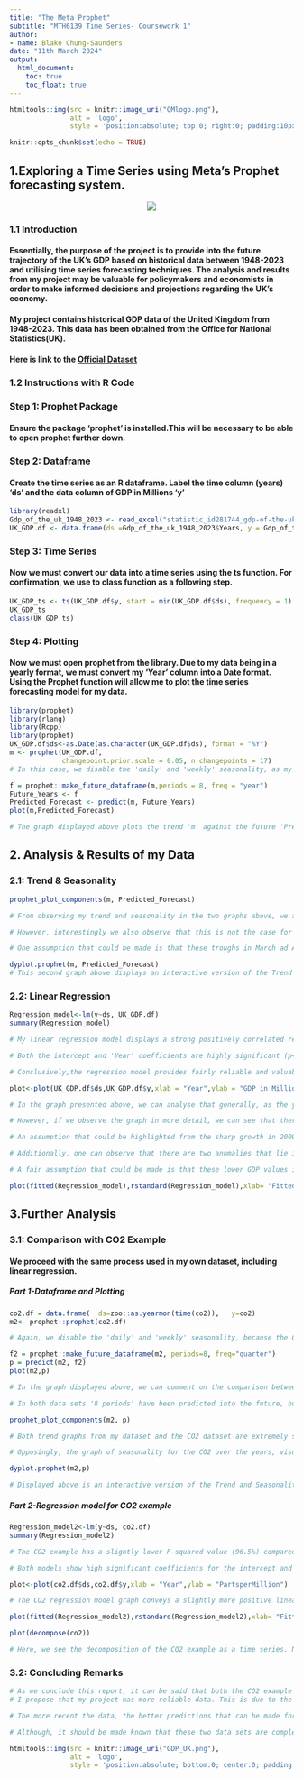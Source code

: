 ---
title: "The Meta Prophet"
subtitle: "MTH6139 Time Series- Coursework 1"
author:
- name: Blake Chung-Saunders
date: "11th March 2024"
output:
  html_document:
    toc: true
    toc_float: true
---

```{r, echo=FALSE}
htmltools::img(src = knitr::image_uri("QMlogo.png"), 
               alt = 'logo', 
               style = 'position:absolute; top:0; right:0; padding:10px; width:35%;')
```

```{r setup, include=FALSE}
knitr::opts_chunk$set(echo = TRUE)
```

## 1.Exploring a Time Series using Meta's Prophet forecasting system. <a id="section-1"></a>
 
<center>
![](ProphetLogo.png)
</center>


### 1.1 Introduction

#### Essentially, the purpose of the project is to provide into the future trajectory of the UK's GDP based on historical data between 1948-2023 and utilising time series forecasting techniques. The analysis and results from my project may be valuable for policymakers and economists in order to make informed decisions and projections regarding the UK's economy.
#### My project contains historical GDP data of the United Kingdom from 1948-2023. This data has been obtained from the Office for National Statistics(UK). 
#### Here is link to the [Official Dataset](https://www.statista.com/statistics/281744/gdp-of-the-united-kingdom/) 

### 1.2 Instructions with R Code

### Step 1: Prophet Package

#### Ensure the package 'prophet' is installed.This will be necessary to be able to open prophet further down.


### Step 2: Dataframe

#### Create the time series as an R dataframe. Label the time column (years) 'ds' and the  data column of GDP in Millions 'y'

```{r}
library(readxl)
Gdp_of_the_uk_1948_2023 <- read_excel("statistic_id281744_gdp-of-the-uk-1948-2023.xlsx")
UK_GDP.df <- data.frame(ds =Gdp_of_the_uk_1948_2023$Years, y = Gdp_of_the_uk_1948_2023$GDPinMillions)
```


### Step 3: Time Series

#### Now we must convert our data into a time series using the ts function. For confirmation, we use to class function as a following step.

```{r}
UK_GDP_ts <- ts(UK_GDP.df$y, start = min(UK_GDP.df$ds), frequency = 1)
UK_GDP_ts
class(UK_GDP_ts)
```


### Step 4: Plotting

#### Now we must open prophet from the library. Due to my data being in a yearly format, we must convert my 'Year' column into a Date format. Using the Prophet function will allow me to plot the time series forecasting model for my data.

```{r}
library(prophet)
library(rlang)
library(Rcpp)
library(prophet)
UK_GDP.df$ds<-as.Date(as.character(UK_GDP.df$ds), format = "%Y")
m <- prophet(UK_GDP.df, 
             changepoint.prior.scale = 0.05, n.changepoints = 17)
# In this case, we disable the 'daily' and 'weekly' seasonality, as my data period is set 'yearly'.
```
```{r}
f = prophet::make_future_dataframe(m,periods = 8, freq = "year")
Future_Years <- f
Predicted_Forecast <- predict(m, Future_Years)
plot(m,Predicted_Forecast)
```
```{r}
# The graph displayed above plots the trend 'm' against the future 'Predicted_forecast' of my data for the next 8 years. We can clearly see that the future Predicted_forecast predicts that the trend will continue to stay fairly consistent. The graph suggests that by 2031, the UK's GDP will reach approximately 2,500,00 (£million).
```

## 2. Analysis & Results of my Data <a id="section-2"></a>

### 2.1: Trend & Seasonality

```{r}
prophet_plot_components(m, Predicted_Forecast)
```

```{r}
# From observing my trend and seasonality in the two graphs above, we analyse that the 'trend' the UK's GDP from 1948-2023 remains positively correlated, as GDP has a directly proportionally increase with time (in years).

# However, interestingly we also observe that this is not the case for the yearly seasonality of the UK's GDP. Between January-June, there is high seasonality, indicating that there is larger fluctuation of GDP in these months compared to the rest of the year.We can observe from the graph two significant dips in March and April of each year.

# One assumption that could be made is that these troughs in March ad April each year correspond with the fact that in the UK the fiscal year operates from 1st April- 31st March. 
```

```{r}
dyplot.prophet(m, Predicted_Forecast)
# This second graph above displays an interactive version of the Trend and Seasonality of my data.
```


### 2.2: Linear Regression

```{r}
Regression_model<-lm(y~ds, UK_GDP.df)
summary(Regression_model)

# My linear regression model displays a strong positively correlated relationship between years and GDP, indicating that GDP tends to increase by approximately £72.44 million each year. My model shows that Adjusted R-squared = 97.8% (variance) in GDP, suggesting that my model is a good fit for the data.

# Both the intercept and 'Year' coefficients are highly significant (p<0.001), highlighting the stability of the relationship between them. The residual standard error is approximately £87,550 million which represents the average deviation of observed GDP values from the predicted GDP values. 

# Conclusively,the regression model provides fairly reliable and valuable results.
```

```{r}
plot<-plot(UK_GDP.df$ds,UK_GDP.df$y,xlab = "Year",ylab = "GDP in Millions")
```

```{r}
# In the graph presented above, we can analyse that generally, as the years have gone on, GDP has increased alongside it. 

# However, if we observe the graph in more detail, we can see that there has been sharp bursts of GDP growth around 1976, 1980, 1990 and 2009. 

# An assumption that could be highlighted from the sharp growth in 2009, may had been influenced due to the previous 2007/2008 financial crisis having an effect on the UK's GDP. This consequently then resulted in a large growth in 2009 following the recession from the previous year.

# Additionally, one can observe that there are two anomalies that lie in the years 2020 and 2021. 

# A fair assumption that could be made is that these lower GDP values in 2020 and 2021 were impacted due to COVID-19.
```

```{r}
plot(fitted(Regression_model),rstandard(Regression_model),xlab= "Fitted Values", ylab= "Standardised Residuals", main= "Residuals vs Fitted", type= "l")
```


## 3.Further Analysis <a id="section-3"></a>

### 3.1: Comparison with CO2 Example

#### We proceed with the same process used in my own dataset, including linear regression.


##### Part 1-Dataframe and Plotting
```{r}
co2.df = data.frame(  ds=zoo::as.yearmon(time(co2)),   y=co2)
m2<- prophet::prophet(co2.df)
```

```{r}
# Again, we disable the 'daily' and 'weekly' seasonality, because the CO2 example has a time period set to 'yearly'.
```

```{r}
f2 = prophet::make_future_dataframe(m2, periods=8, freq="quarter")
p = predict(m2, f2)
plot(m2,p)
```

```{r}
# In the graph displayed above, we can comment on the comparison between the data in my project and the Co2 data example. Both my graph and the graph in the CO2 data display a positive relationship between the x and y variables. However, the CO2 example measure time 'monthly' whereas my data expresses time in 'years'. 

# In both data sets '8 periods' have been predicted into the future, but for my data 8 periods= 8 years, but for the CO2 example 8 period= 2 years. 
```

```{r}
prophet_plot_components(m2, p)
```

```{r}
# Both trend graphs from my dataset and the CO2 dataset are extremely similar. As  CO2 gas increases over time, so does the GDP in the UK.

# Opposingly, the graph of seasonality for the CO2 over the years, visually appears very different to my dataset on GDP over the years. In the CO2 example there are many more and larger fluctuations of data spread over time. With the largest dip being in September of each year. 
```

```{r}
dyplot.prophet(m2,p)
```

```{r}
# Displayed above is an interactive version of the Trend and Seasonality from the CO2 example dataset.
```

##### Part 2-Regression model for CO2 example

```{r}
Regression_model2<-lm(y~ds, co2.df)
summary(Regression_model2)
```

```{r}
# The CO2 example has a slightly lower R-squared value (96.5%) compared to my GDP data (97.8%), indicating that the C02 model produces slightly more variance in their data.

# Both models show high significant coefficients for the intercept and the 'year' terms, which implies that both models have robust relationships between the time (years) and their respective variables (CO2 levels for the CO2 example and GDP for my dataset).
```

```{r}
plot<-plot(co2.df$ds,co2.df$y,xlab = "Year",ylab = "PartsperMillion")
```

```{r}
# The CO2 regression model graph conveys a slightly more positive linear relationship between its x and y variables than my data set. It should also be noted that there are more points plotted on this graph, which highlights that the CO2 example contains more observed data points compared my data.
```

```{r}
plot(fitted(Regression_model2),rstandard(Regression_model2),xlab= "Fitted Values", ylab= "Standardised Residuals", main= "Residuals vs Fitted", type= "l")
```


```{r}
plot(decompose(co2))
```
```{r}
# Here, we see the decomposition of the CO2 example as a time series. Notice how 'Random' (which is the Noise), is just Noise= Observed Data- Trend- Seasonality in mathematical terms.
```


### 3.2: Concluding Remarks

```{r}
# As we conclude this report, it can be said that both the CO2 example and my project data have strong similarities as well as differences. 
# I propose that my project has more reliable data. This is due to the fact that the C02 example only observes data up to the year 2000. Whereas, my dataset observes data until the year 2023. 

# The more recent the data, the better predictions that can be made for a time series, and thus producing more accurate and reliable results. Moreover, since my data set contains a smaller number of observed points, it is easier and clearer to see on graphs.

# Although, it should be made known that these two data sets are completely independent and uncorrelated to one another. So we are only able to compare these data sets to a certain extent, as the responsive variables are not the same and use completely different units (£millions for GDP and C02 levels in %).
```


```{r, echo=FALSE}
htmltools::img(src = knitr::image_uri("GDP_UK.png"), 
               alt = 'logo', 
               style = 'position:absolute; bottom:0; center:0; padding:10px; width:77%;')
```

